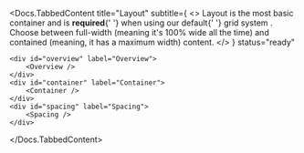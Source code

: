 

<Docs.TabbedContent
	title="Layout"
	subtitle={
		<>
			Layout is the most basic container and is <strong>required</strong>{' '}
			when using our default{' '}
			<LinkTo kind="sui-css-framework-grid" story="grid">
				grid system
			</LinkTo>
			. Choose between full-width (meaning it's 100% wide all the time) and
			contained (meaning, it has a maximum width) content.
		</>
	}
	status="ready"
>
	<div id="overview" label="Overview">
		<Overview />
	</div>
	<div id="container" label="Container">
		<Container />
	</div>
	<div id="spacing" label="Spacing">
		<Spacing />
	</div>
</Docs.TabbedContent>
